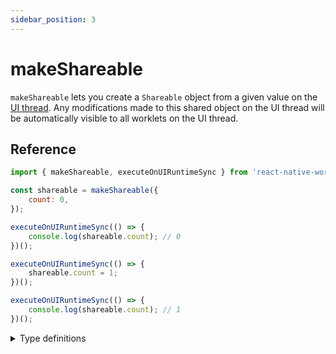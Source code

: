 ```yaml
---
sidebar_position: 3
---
```


# makeShareable

<DeprecatedBanner />

`makeShareable` lets you create a `Shareable` object from a given value on the [UI thread](/docs/fundamentals/glossary#ui-thread).
Any modifications made to this shared object on the UI thread will be automatically visible to all worklets on the UI thread.


## Reference

```javascript
import { makeShareable, executeOnUIRuntimeSync } from 'react-native-worklets';

const shareable = makeShareable({
    count: 0,
});

executeOnUIRuntimeSync(() => {
    console.log(shareable.count); // 0
})();

executeOnUIRuntimeSync(() => {
    shareable.count = 1;
})();

executeOnUIRuntimeSync(() => {
    console.log(shareable.count); // 1
})();
```


<details>
<summary>Type definitions</summary>

```typescript
function makeShareable<T extends object>(value: T): T
```
</details>
